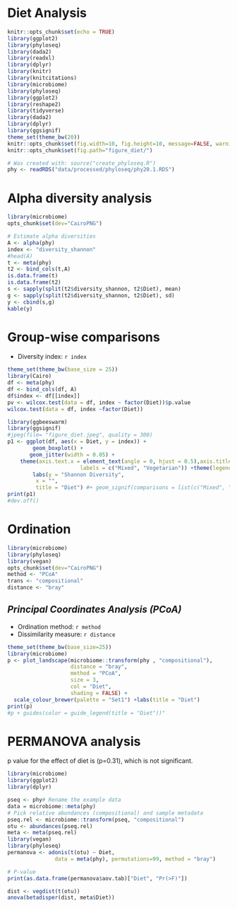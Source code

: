 # Diet Analysis

```r
knitr::opts_chunk$set(echo = TRUE)
library(ggplot2)
library(phyloseq)
library(dada2)
library(readxl)
library(dplyr)
library(knitr)
library(knitcitations)
library(microbiome)
library(phyloseq)
library(ggplot2)
library(reshape2)
library(tidyverse)
library(dada2)
library(dplyr)
library(ggsignif)
theme_set(theme_bw(20))
knitr::opts_chunk$set(fig.width=10, fig.height=10, message=FALSE, warning=FALSE)
knitr::opts_chunk$set(fig.path="figure_diet/")

# Was created with: source("create_phyloseq.R")
phy <- readRDS("data/processed/phyloseq/phy20.1.RDS")
```

# Alpha diversity analysis

```r
library(microbiome)
opts_chunk$set(dev="CairoPNG")

# Estimate alpha diversities
A <- alpha(phy)
index <- "diversity_shannon"
#head(A)
t <- meta(phy)
t2 <- bind_cols(t,A)
is.data.frame(t) 
is.data.frame(t2)
s <- sapply(split(t2$diversity_shannon, t2$Diet), mean) 
g <- sapply(split(t2$diversity_shannon, t2$Diet), sd) 
y <- cbind(s,g)
kable(y)
```


# Group-wise comparisons
* Diversity index: `r index`

```r
theme_set(theme_bw(base_size = 25))
library(Cairo)
df <- meta(phy)
df <- bind_cols(df, A)
df$index <- df[[index]]
pv <- wilcox.test(data = df, index ~ factor(Diet))$p.value
wilcox.test(data = df, index ~factor(Diet))

library(ggbeeswarm)
library(ggsignif)
#jpeg(file= "figure_diet.jpeg", quality = 300)
p1 <- ggplot(df, aes(x = Diet, y = index)) +
        geom_boxplot() +
       geom_jitter(width = 0.05) +
	theme(axis.text.x = element_text(angle = 0, hjust = 0.5),axis.title.x = element_text()) +scale_x_discrete(limits = c("Mixed", "Veg"),
                       labels = c("Mixed", "Vegetarian")) +theme(legend.position = "none")+
        labs(y = "Shannon Diversity",
	     x = "",
	     title = "Diet") #+ geom_signif(comparisons = list(c("Mixed", "Veg")), map_signif_level = TRUE) 
print(p1)
#dev.off()
```

# Ordination

```r
library(microbiome)
library(phyloseq)
library(vegan)
opts_chunk$set(dev="CairoPNG")
method <- "PCoA"
trans <- "compositional"
distance <- "bray"
```

## *Principal Coordinates Analysis (PCoA)*

* Ordination method: `r method`
* Dissimilarity measure: `r distance`

```r
theme_set(theme_bw(base_size=25))
library(microbiome)
p <- plot_landscape(microbiome::transform(phy , "compositional"),
                    distance = "bray",
                    method = "PCoA",
                    size = 3,
                    col = "Diet",
                    shading = FALSE) +
  scale_colour_brewer(palette = "Set1")	+labs(title = "Diet")	    
print(p)
#p + guides(color = guide_legend(title = "Diet"))"
```


# PERMANOVA analysis

p value for the effect of diet is (p=0.31), which is not significant.

```r
library(microbiome)
library(ggplot2)
library(dplyr)

pseq <- phy# Rename the example data
data = microbiome::meta(phy)
# Pick relative abundances (compositional) and sample metadata 
pseq.rel <- microbiome::transform(pseq, "compositional")
otu <- abundances(pseq.rel)
meta <- meta(pseq.rel)
library(vegan)
library(phyloseq)
permanova <- adonis(t(otu) ~ Diet,
               data = meta(phy), permutations=99, method = "bray")

# P-value
print(as.data.frame(permanova$aov.tab)["Diet", "Pr(>F)"])

dist <- vegdist(t(otu))
anova(betadisper(dist, meta$Diet))
```


